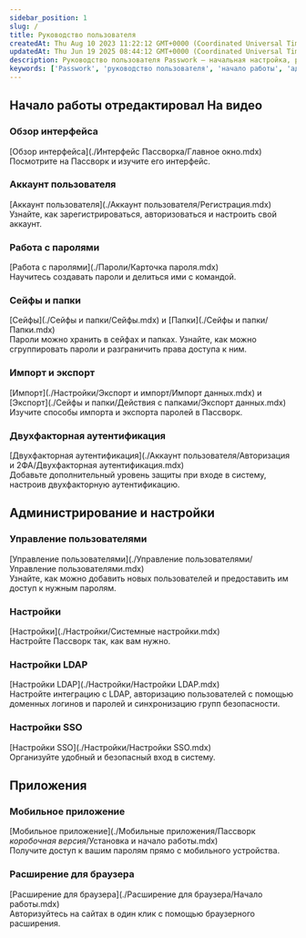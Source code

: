 ```yaml
---
sidebar_position: 1
slug: /
title: Руководство пользователя
createdAt: Thu Aug 10 2023 11:22:12 GMT+0000 (Coordinated Universal Time)
updatedAt: Thu Jun 19 2025 08:44:12 GMT+0000 (Coordinated Universal Time)
description: Руководство пользователя Passwork — начальная настройка, работа с паролями, администрирование, мобильные приложения и расширения.
keywords: ['Passwork', 'руководство пользователя', 'начало работы', 'администрирование', 'мобильное приложение', 'браузерное расширение', 'LDAP', 'SSO', 'экспорт', 'импорт', 'двухфакторная аутентификация']
---
```


## Начало работы отредактировал На видео

<ReadTime readTime={8} />

### Обзор интерфейса

<ReadTime readTime={8} />
<div></div>

\[Обзор интерфейса\](./Интерфейс Пассворка/Главное окно.mdx)\
Посмотрите на Пассворк и изучите его интерфейс.

### Аккаунт пользователя

\[Аккаунт пользователя\](./Аккаунт пользователя/Регистрация.mdx)\
Узнайте, как зарегистрироваться, авторизоваться и настроить свой аккаунт.

### Работа с паролями

\[Работа с паролями\](./Пароли/Карточка пароля.mdx)\
Научитесь создавать пароли и делиться ими с командой.

### Сейфы и папки

\[Сейфы\](./Сейфы и папки/Сейфы.mdx) и \[Папки\](./Сейфы и папки/Папки.mdx)\
Пароли можно хранить в сейфах и папках. Узнайте, как можно сгруппировать пароли и разграничить права доступа к ним.

### Импорт и экспорт

\[Импорт\](./Настройки/Экспорт и импорт/Импорт данных.mdx) и \[Экспорт\](./Сейфы и папки/Действия с папками/Экспорт данных.mdx)\
Изучите способы импорта и экспорта паролей в Пассворк.

### Двухфакторная аутентификация

\[Двухфакторная аутентификация\](./Аккаунт пользователя/Авторизация и 2ФА/Двухфакторная аутентификация.mdx)\
Добавьте дополнительный уровень защиты при входе в систему, настроив двухфакторную аутентификацию.

## Администрирование и настройки

### Управление пользователями

\[Управление пользователями\](./Управление пользователями/Управление пользователями.mdx)\
Узнайте, как можно добавить новых пользователей и предоставить им доступ к нужным паролям.

### Настройки

\[Настройки\](./Настройки/Системные настройки.mdx)\
Настройте Пассворк так, как вам нужно.

### Настройки LDAP

\[Настройки LDAP\](./Настройки/Настройки LDAP.mdx)\
Настройте интеграцию с LDAP, авторизацию пользователей с помощью доменных логинов и паролей и синхронизацию групп безопасности.

### Настройки SSO

\[Настройки SSO\](./Настройки/Настройки SSO.mdx)\
Организуйте удобный и безопасный вход в систему.

## Приложения

### Мобильное приложение

\[Мобильное приложение\](./Мобильные приложения/Пассворк _коробочная версия_/Установка и начало работы.mdx)\
Получите доступ к вашим паролям прямо с мобильного устройства.

### Расширение для браузера

\[Расширение для браузера\](./Расширение для браузера/Начало работы.mdx)\
Авторизуйтесь на сайтах в один клик с помощью браузерного расширения.